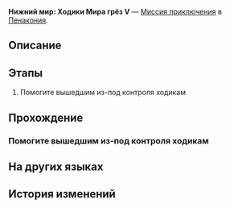 {{Дополнить|Диалоги.}}
{{Миссия Инфобокс
|id              = 8020212
|Название        = 
|Изображение     = Миссия Освоения Нижний мир Ходики Мира грёз V.png
|Тип             = Миссия приключения
|События         = 
|Глава           = 
|Условия         = 
|Персонажи       = Первопроходец
|СтартЛокация    = Нижний мир: Ходики Мира грёз V
|Мир             = Пенакония
|Локации         = Нижний мир: Ходики Мира грёз V
|Предыдущая      = 
|Следующая       = 
|Награды         = 
}}
'''Нижний мир: Ходики Мира грёз V''' — [[Миссия приключения]] в [[Пенакония]].

==Описание==
{{Описание|<!--официальное описание из Перекрёстка судеб-->}}

==Этапы==
# Помогите вышедшим из-под контроля ходикам

==Прохождение==
{{Дополнить}}

===Помогите вышедшим из-под контроля ходикам===
{{Описание миссии|локация=Нижний мир: Ходики Мира грёз V|Эти странные ходики, похоже, захватили немало тюремных блоков. Найдите способ их починить, чтобы они не мешали восстанавливать Грёзавиль.}}
{{Диалог Начало}}
{{Диалог Конец}}

==На других языках==
{{На других языках
|en   = Deep "Dream Ticker" Difficulty V
|zhs  = 深层「梦境迷钟」难度V
|zht  = 深層「夢境迷鐘」難度V
|ja   = 深層夢境「夢境の迷い時計」難易度V
|ko   = 깊은 층 「꿈세계 시계」 난이도 V
|es   = Minutero onírico profundo, dificultad&nbsp;V
|fr   = Profondeurs&nbsp;: «&nbsp;Horloge des rêves&nbsp;» difficulté V
|ru   = Нижний мир: Ходики Мира грёз V
|th   = "นาฬิกาในห้วงฝัน" ชั้นลึก ระดับความยาก V
|vi   = "Đồng Hồ Mộng Mị" Tầng Sâu - Độ Khó V
|de   = Tief „Traumuhr“ Schwierigkeitsgrad V
|id   = "Jam Dunia Mimpi" yang Dalam: Tingkat Kesulitan V
|pt   = "Relógio Onírico" Profundo Dificuldade V
}}

==История изменений==
{{История изменений|2.7}}
